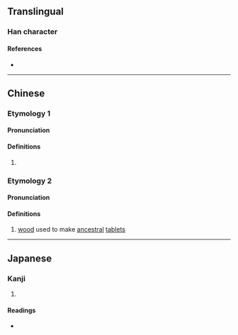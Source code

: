 {{character info/new}}
==Translingual==

===Han character===
{{Han char|rn=9|rad=人|as=10|sn=12|four=|canj=OMWD|ids=⿰亻栗}}

====References====
* {{Han ref|kx=0112.220|dkj=00942|hdz=10202.010|uh=5088|ud=20616}}

----

==Chinese==

===Etymology 1===
{{zh-forms|alt=𤠫}}

====Pronunciation====
{{zh-pron
|m=lì
|c=leot6
|mn=xm,qz:li̍t/zz,tw:le̍k
|mn-t=liag8/liêg8
|w=5liq
|cat=
}}

====Definitions====
{{zh-hanzi}}

# {{zh-only|傈僳|[[Lisu]]}}

===Etymology 2===
{{zh-forms|alt=栗}}

====Pronunciation====
{{zh-pron
|m=lì
|c=leot6
|cat=n
}}

====Definitions====
{{zh-hanzi}}

# {{zh-hg}} [[wood]] used to make [[ancestral]] [[tablet]]s

----

==Japanese==

===Kanji===
{{ja-kanji|grade=|rs=人10}}

# {{rfdef|ja|sort=人10}}

====Readings====
* {{ja-readings|on=[[りつ]] (ritsu), [[りち]] (richi)|kun=}}
